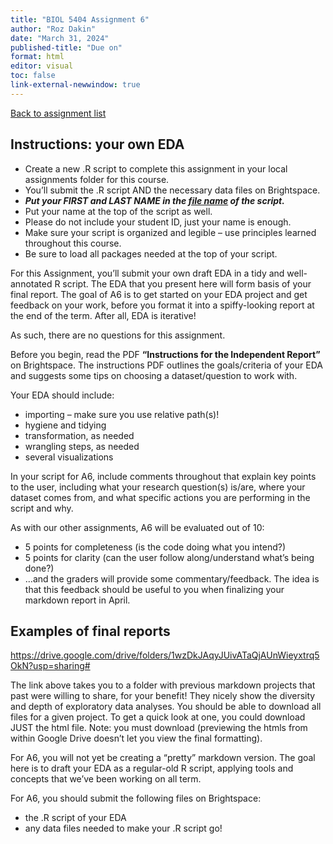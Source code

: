 ```yaml
---
title: "BIOL 5404 Assignment 6"
author: "Roz Dakin"
date: "March 31, 2024"
published-title: "Due on"
format: html
editor: visual
toc: false
link-external-newwindow: true
---
```


[Back to assignment list](index.html)

## Instructions: your own EDA

-   Create a new .R script to complete this assignment in your local assignments folder for this course.
-   You'll submit the .R script AND the necessary data files on Brightspace.
-   ***Put your FIRST and LAST NAME in the [file name]{.underline} of the script.***
-   Put your name at the top of the script as well.
-   Please do not include your student ID, just your name is enough.
-   Make sure your script is organized and legible – use principles learned throughout this course.
-   Be sure to load all packages needed at the top of your script.

For this Assignment, you’ll submit your own draft EDA in a tidy and well-annotated R script. The EDA that you present here will form basis of your final report. The goal of A6 is to get started on your EDA project and get feedback on your work, before you format it into a spiffy-looking report at the end of the term. After all, EDA is iterative!

As such, there are no questions for this assignment.

Before you begin, read the PDF **"Instructions for the Independent Report"** on Brightspace. The instructions PDF outlines the goals/criteria of your EDA and suggests some tips on choosing a dataset/question to work with.

Your EDA should include:

-   importing -- make sure you use relative path(s)!
-   hygiene and tidying
-   transformation, as needed
-   wrangling steps, as needed
-   several visualizations

In your script for A6, include comments throughout that explain key points to the user, including what your research question(s) is/are, where your dataset comes from, and what specific actions you are performing in the script and why.

As with our other assignments, A6 will be evaluated out of 10:

-   5 points for completeness (is the code doing what you intend?)
-   5 points for clarity (can the user follow along/understand what's being done?)
-   ...and the graders will provide some commentary/feedback. The idea is that this feedback should be useful to you when finalizing your markdown report in April.

## Examples of final reports

<https://drive.google.com/drive/folders/1wzDkJAqyJUivATaQjAUnWieyxtrq5OkN?usp=sharing#>

The link above takes you to a folder with previous markdown projects that past were willing to share, for your benefit! They nicely show the diversity and depth of exploratory data analyses. You should be able to download all files for a given project. To get a quick look at one, you could download JUST the html file. Note: you must download (previewing the htmls from within Google Drive doesn't let you view the final formatting).

For A6, you will not yet be creating a "pretty" markdown version. The goal here is to draft your EDA as a regular-old R script, applying tools and concepts that we've been working on all term.

For A6, you should submit the following files on Brightspace:

-   the .R script of your EDA
-   any data files needed to make your .R script go!
